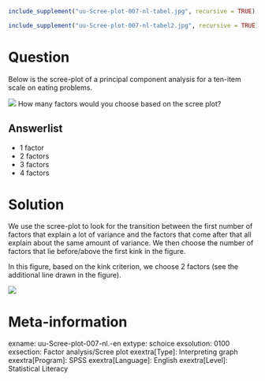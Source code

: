 ```r
include_supplement("uu-Scree-plot-007-nl-tabel.jpg", recursive = TRUE)
```

```r
include_supplement("uu-Scree-plot-007-nl-tabel2.jpg", recursive = TRUE)
```


Question
========
Below is the scree-plot of a principal component analysis for a ten-item scale on eating problems.

![](uu-Scree-plot-007-nl-tabel.jpg)
How many factors would you choose based on the scree plot?  

Answerlist
----------
* 1 factor
* 2 factors
* 3 factors
* 4 factors

Solution
========
  
We use the scree-plot to look for the transition between the first number of factors that explain a lot of variance and the factors that come after that all explain about the same amount of variance. We then choose the number of factors that lie before/above the first kink in the figure.

In this figure, based on the kink criterion, we choose 2 factors (see the additional line drawn in the figure).


![](uu-Scree-plot-007-nl-tabel2.jpg)

Meta-information
================
exname: uu-Scree-plot-007-nl.-en
extype: schoice
exsolution: 0100
exsection: Factor analysis/Scree plot
exextra[Type]: Interpreting graph
exextra[Program]: SPSS
exextra[Language]: English
exextra[Level]: Statistical Literacy

